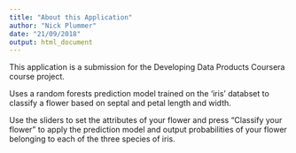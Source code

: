 ```yaml
---
title: "About this Application"
author: "Nick Plummer"
date: "21/09/2018"
output: html_document
---
```


This application is a submission for the Developing Data Products Coursera course project. 

Uses a random forests prediction model trained on the 'iris' databset to classify a flower based on septal and petal length and width.

Use the sliders to set the attributes of your flower and press "Classify your flower" to apply the prediction model and output probabilities of your flower belonging to each of the three species of iris.

